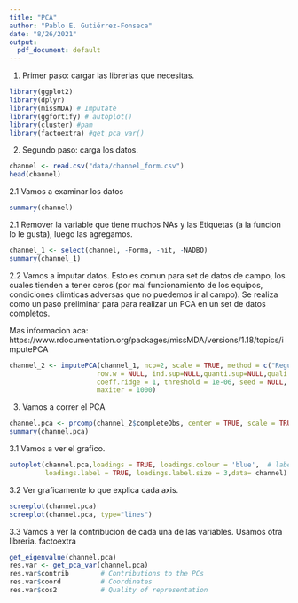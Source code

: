 ```yaml
---
title: "PCA"
author: "Pablo E. Gutiérrez-Fonseca"
date: "8/26/2021"
output:
  pdf_document: default
---
```



1. Primer paso: cargar las librerias que necesitas.


```r

library(ggplot2)
library(dplyr)
library(missMDA) # Imputate
library(ggfortify) # autoplot()
library(cluster) #pam
library(factoextra) #get_pca_var()

```

2. Segundo paso: carga los datos.

```r
channel <- read.csv("data/channel_form.csv")
head(channel)

```


2.1 Vamos a examinar los datos

```r
summary(channel)

```

2.1 Remover la variable que tiene muchos NAs y las Etiquetas (a la funcion lo le gusta), luego las agregamos.

```r

channel_1 <- select(channel, -Forma, -nit, -NADBO)
summary(channel_1)

```

2.2 Vamos a imputar datos.  Esto es comun para set de datos de campo, los cuales tienden a tener ceros (por mal funcionamiento de los equipos, condiciones climticas adversas que no puedemos ir al campo).  Se realiza como un paso preliminar para para
realizar un PCA en un set de datos completos.

Mas informacion aca:  https://www.rdocumentation.org/packages/missMDA/versions/1.18/topics/imputePCA

```r
channel_2 <- imputePCA(channel_1, ncp=2, scale = TRUE, method = c("Regularized","EM"), 
                      row.w = NULL, ind.sup=NULL,quanti.sup=NULL,quali.sup=NULL,
                      coeff.ridge = 1, threshold = 1e-06, seed = NULL, nb.init = 1,  
                      maxiter = 1000)

```

3.  Vamos a correr el PCA

```r
channel.pca <- prcomp(channel_2$completeObs, center = TRUE, scale = TRUE)
summary(channel.pca)

```


3.1 Vamos a ver el grafico.

```r
autoplot(channel.pca,loadings = TRUE, loadings.colour = 'blue',  # label = TRUE,
         loadings.label = TRUE, loadings.label.size = 3,data= channel)


```


3.2 Ver graficamente lo que explica cada axis.

```r
screeplot(channel.pca)
screeplot(channel.pca, type="lines")

```


3.3 Vamos a ver la contribucion de cada una de las variables. 
Usamos otra libreria. factoextra

```r

get_eigenvalue(channel.pca)
res.var <- get_pca_var(channel.pca)
res.var$contrib        # Contributions to the PCs
res.var$coord          # Coordinates
res.var$cos2           # Quality of representation 

```


